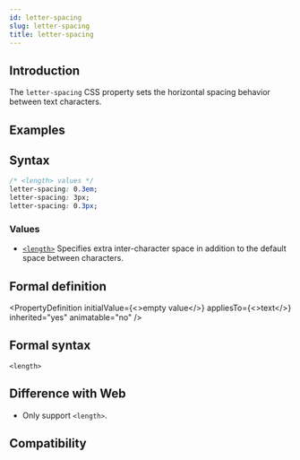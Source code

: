 ```yaml
---
id: letter-spacing
slug: letter-spacing
title: letter-spacing
---
```


## Introduction

The `letter-spacing` CSS property sets the horizontal spacing behavior between text characters.

## Examples


<Go
  example="css-api"
  defaultFile="src/letter-spacing/App.tsx"
  img="/assets/doc/css/letter-spacing.jpg"
  entry="src/letter-spacing"
  defaultEntryFile="dist/letter-spacing.lynx.bundle"
/>

## Syntax

```css
/* <length> values */
letter-spacing: 0.3em;
letter-spacing: 3px;
letter-spacing: 0.3px;
```

### Values

- [`<length>`](api/css/data-type/length.mdx)
  Specifies extra inter-character space in addition to the default space between characters.

## Formal definition


<PropertyDefinition
  initialValue={<>empty value</>}
  appliesTo={<>text</>}
  inherited="yes"
  animatable="no"
/>

## Formal syntax

```
<length>
```

## Difference with Web

- Only support `<length>`.

## Compatibility


<LegacyCompatTable metadata="css/properties/letter-spacing" />
